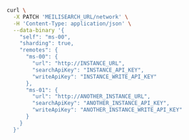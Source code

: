 <CodeGroup>

```bash cURL
curl \
  -X PATCH 'MEILISEARCH_URL/network' \
  -H 'Content-Type: application/json' \
  --data-binary '{
    "self": "ms-00",
    "sharding": true,
    "remotes": {
      "ms-00": {
        "url": "http://INSTANCE_URL",
        "searchApiKey": "INSTANCE_API_KEY",
        "writeApiKey": "INSTANCE_WRITE_API_KEY"
      },
      "ms-01": {
        "url": "http://ANOTHER_INSTANCE_URL",
        "searchApiKey": "ANOTHER_INSTANCE_API_KEY",
        "writeApiKey": "ANOTHER_INSTANCE_WRITE_API_KEY"
      }
    }
  }'
```
</CodeGroup>